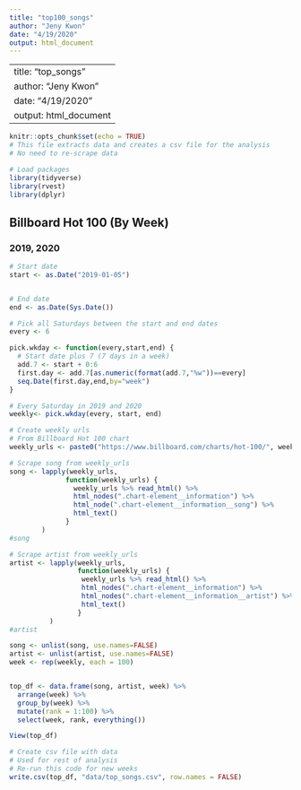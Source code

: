 ```yaml
---
title: "top100_songs"
author: "Jeny Kwon"
date: "4/19/2020"
output: html_document
---
```


---
title: "top_songs"
author: "Jeny Kwon"
date: "4/19/2020"
output: html_document
---

```r
knitr::opts_chunk$set(echo = TRUE)
# This file extracts data and creates a csv file for the analysis
# No need to re-scrape data

# Load packages
library(tidyverse)
library(rvest)
library(dplyr)
```



## Billboard Hot 100 (By Week)
### 2019, 2020

```r
# Start date
start <- as.Date("2019-01-05")


# End date
end <- as.Date(Sys.Date())

# Pick all Saturdays between the start and end dates
every <- 6

pick.wkday <- function(every,start,end) {
  # Start date plus 7 (7 days in a week)
  add.7 <- start + 0:6
  first.day <- add.7[as.numeric(format(add.7,"%w"))==every]
  seq.Date(first.day,end,by="week")
}

# Every Saturday in 2019 and 2020
weekly<- pick.wkday(every, start, end)

```

```r
# Create weekly urls 
# From Billboard Hot 100 chart
weekly_urls <- paste0("https://www.billboard.com/charts/hot-100/", weekly)
```

```r
# Scrape song from weekly_urls
song <- lapply(weekly_urls,
              function(weekly_urls) {
                weekly_urls %>% read_html() %>%
                html_nodes(".chart-element__information") %>% 
                html_node(".chart-element__information__song") %>% 
                html_text()
              }
        ) 
#song
```



```r
# Scrape artist from weekly_urls
artist <- lapply(weekly_urls,
                 function(weekly_urls) {
                  weekly_urls %>% read_html() %>%
                  html_nodes(".chart-element__information") %>% 
                  html_nodes(".chart-element__information__artist") %>% 
                  html_text()
                 }
          )
#artist
```



```r
song <- unlist(song, use.names=FALSE)
artist <- unlist(artist, use.names=FALSE)
week <- rep(weekly, each = 100)


top_df <- data.frame(song, artist, week) %>%
  arrange(week) %>%
  group_by(week) %>%
  mutate(rank = 1:100) %>%
  select(week, rank, everything())

View(top_df)

```


```r
# Create csv file with data
# Used for rest of analysis 
# Re-run this code for new weeks
write.csv(top_df, "data/top_songs.csv", row.names = FALSE)
```



